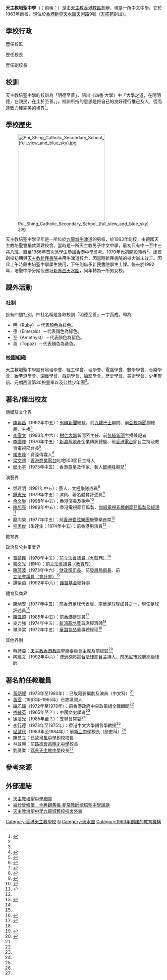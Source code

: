 {{expand|time=2018-04-29T14:06:23+00:00}}
{{Infobox school
| name = 天主教培聖中學<br/>{{lang|en|Pui Shing Catholic Secondary School}}
| logo = Puishing-badge.png
| image = South_of_Pui_Shing_Catholic_Secondary_School.jpg
| caption = 天主教培聖中學校舍南面
| motto = 明德至善
| established = 1963年
| type = [[資助中學|資助中學]]
| gender = [[混合性別教育|男女校]]
| religion = [[天主教|天主教]]
| district = [[元朗區|元朗區]]
| language = [[香港中文授課中學|中文]]
| superintendent = 李志源神父
| principal = 郭富華先生
| vice_principal = 梁淑雯女士<br/>冼萬勝先生
| staff = 70人
| students = 約900人
| classes = 24個
| houses = {{colorbox|red}} 明（{{lang|en|Ruby}}）<br/>{{colorbox|green}} 德（{{lang|en|Emerald}}）<br/>{{colorbox|blue}} 至（{{lang|en|Amethyst}}）<br/>{{colorbox|yellow}} 善（{{lang|en|Topaz}}）
| school_sponsoring_body = [[天主教香港教區|天主教香港教區]]
| location = {{HKG}}[[新界|新界]][[天水圍|天水圍]][[天河路_(香港)|天河路]]9號
| telephone = {{tel|852|2445 0800}}
| fax = {{tel|852|2445 2018}}
| website = {{url|http://www.puishing.edu.hk/}}
}}

'''天主教培聖中學'''（{{lang-en|Pui Shing Catholic Secondary School}}；前稱：{{lang|en|Pui Shing Middle School}}）是由[[天主教香港教區|天主教香港教區]]創辦，現是一所中文中學。它於1963年創校，現位於[[香港|香港]][[新界|新界]][[天水圍|天水圍]][[天河路_(香港)|天河路]]9號（[[天盛苑|天盛苑]]對出）。

==學校行政==
;歷任校監
{{columns-list|2|
*1963年至1970年：明鑑理 神父<ref name="銀禧紀念特刊">{{cite web |url=https://onedrive.live.com/view.aspx?cid=0D5D9FA8002F34BB&authKey=%21ADGydGY5Oxx%5Fdvc&resid=D5D9FA8002F34BB%21160&ithint=%2Epdf&open=true&app=WordPdf |title=銀禧紀念特刊 |last= |first= |date=1988 |website= |publisher=天主教培聖中學 |access-date=2021-04-08 |quote= |archive-date=2022-04-08 |archive-url=https://web.archive.org/web/20220408143714/https://onedrive.live.com/view.aspx?cid=0D5D9FA8002F34BB&authKey=%21ADGydGY5Oxx%5Fdvc&resid=D5D9FA8002F34BB%21160&ithint=%2Epdf&open=true&app=WordPdf }}</ref>
*1970年至1976年：李耀波 先生<ref name="銀禧紀念特刊" />
*1976年至1984年：陳福偉 神父<ref name="銀禧紀念特刊" />
*1984年至？：董佐隆 修士<ref name="銀禧紀念特刊" />
*黃德祥 神父
*董正衢 修士
*余尚實 神父

*高培理 神父<ref>{{cite web |url=https://onedrive.live.com/view.aspx?cid=0D5D9FA8002F34BB&authKey=%21ADGydGY5Oxx%5Fdvc&resid=D5D9FA8002F34BB%21115&ithint=%2Epdf&open=true&app=WordPdf |title=三十五周年紀念特刊 |date=1998 |website= |publisher=天主教培聖中學 |access-date=2021-04-08 |quote=}}</ref>
*？至2008年：顧厚德 神父
*2008年至2010年：王美笑 修女
*2010年至2014年：陳德雄 神父
*2014年至2018年：李敬志 先生
*2018年至今：李志源 神父
}}

;歷任校長
{{columns-list|2|
*1963年至1972年：李耀波 先生<ref name="歷任校長">{{cite web |url=https://www.flickr.com/photos/puishingsince1963/albums/72157594369317057/ |title=歷任校長 |last= |first= |date= |website= |publisher=天主教培聖中學 |access-date=2021-04-05 |quote=}}</ref>
*1972年至1975年：李超鵬 先生<ref name="歷任校長" />
*1975年至1983年：李晉鏗 先生<ref name="歷任校長" />
*1983年至2001年：趙垣林 先生<ref name="歷任校長" />（1983年至1992年舊校；1992年至2001年新校）
*1992年至1994年：陳明生 先生（1992年至1994年舊校過渡期）
*2001年至2003年：李志光 先生<ref name="歷任校長" />
*2003年至2009年：關中明 先生<ref name="歷任校長" />
*2009年至2017年：蕭思銓 先生
*2017年至今：郭富華 先生
}}

;歷任副校長
{{columns-list|2|
*馮金燕 女士
*潘永強 先生
*陳明生 先生
*梁啟義 先生
*袁永強 先生
*梁淑雯 女士
*黃見儀 女士
*阮章凱 先生
*冼萬勝 先生
}}

==校訓==
天主教培聖中學的校訓為「明德至善」，語出《四書‧大學》中「大學之道，在明明德，在親民，在止於至善。」。校訓所指的意思是把自己的良好德行推己及人，從而達致力臻完美的境界<ref name="五十周年紀念特刊">{{cite web |url=https://onedrive.live.com/view.aspx?cid=0D5D9FA8002F34BB&authKey=%21ADGydGY5Oxx%5Fdvc&resid=D5D9FA8002F34BB%21110&ithint=%2Epdf&open=true&app=WordPdf |title=五十周年紀念特刊 |last= |first= |date=2013 |website= |publisher=天主教培聖中學 |access-date=2021-04-08 |quote= |archive-date=2021-05-06 |archive-url=https://web.archive.org/web/20210506012926/https://onedrive.live.com/view.aspx?cid=0D5D9FA8002F34BB&authKey=%21ADGydGY5Oxx_dvc&resid=D5D9FA8002F34BB%21110&ithint=.pdf&open=true&app=WordPdf }}</ref>。

== 學校歷史 ==
[[File:Pui_Shing_Catholic_Secondary_School_(full_view_and_blue_sky).jpg|280px]]

天主教培聖中學早年是一所位於[[九龍塘|九龍塘]][[牛津道|牛津道]]的男校，於1963年創校，由德國天主教培聖會捐款興建校舍。當時是一所天主教男子中文中學，最初只有中一至中三共八班，直至1966年首次派學生參加[[香港中學會考|香港中學會考]]。1970年代初開設[[預科|預科]]<ref name="銀禧紀念特刊" />。該校創校初期與[[天主教新民書院|天主教新民書院]]共用牛津道校舍，因當時新民書院的校舍尚未竣工。因此上午時段由培聖中學學生使用，下午則借予新民書院學生上課。後來於1992年，培聖中學分階段遷址[[新界西|新界西]][[天水圍|天水圍]]，同年轉為一所男女校。

== 課外活動 ==
=== 社制 ===
設有四個社別，四社名稱是各取校訓「明德至善」一字而成。即為
*明（Ruby）－代表顏色為紅色。
*德（Emerald）－代表顏色為綠色。
*至（Amethyst）－代表顏色為藍色。
*善（Topaz）－代表顏色為黃色。

===校園組織===
天主教培聖中學設有地理學會、經工學會、理學會、電腦學會、數學學會、音樂學會、跆拳道學會、園藝學會、戲劇學會、攝影學會、歷史學會、美術學會、少年警訊、元朗西區第30旅童軍以及公益少年團<ref name="銀禧紀念特刊" />。

== 著名/傑出校友 ==
; 傳媒及文化界
* [[陳興昌|陳興昌]]（1992年中五）：[[有線新聞|有線新聞]]總監，前[[九龍巴士|九龍巴士]]顧問、前[[亞視新聞|亞視新聞]]副總裁、主播<ref>{{cite web |url=https://www.flickr.com/photos/puishingsince1963/304159304/in/photostream/ |title=1991-1992年度校友名單 |date= |website= |publisher=天主教培聖中學校友會 |access-date=2021-04-05 |quote= |archive-date=2017-05-09 |archive-url=https://web.archive.org/web/20170509103527/https://www.flickr.com/photos/puishingsince1963/304159304/in/photostream/ |dead-url=no }}</ref>
* [[李家文|李家文]]（1993年中六）：[[樹仁大學|樹仁大學]]新聞系主任、前[[無綫新聞|無綫新聞]]主播兼記者
* [[李鑾輝|李鑾輝]]（1970年中五）：[[新鴻基地產|新鴻基地產]]企業傳訊總監、前[[香港電台|香港電台]]節目主持及教育電視部台長<ref name="1969-1970年度校友名單">{{cite web |url=https://www.flickr.com/photos/puishingsince1963/304158873/in/photostream/ |title=1969-1970年度校友名單 |date= |website= |publisher=天主教培聖中學校友會 |access-date=2021-04-05 |quote= |archive-date=2017-05-09 |archive-url=https://web.archive.org/web/20170509204027/https://www.flickr.com/photos/puishingsince1963/304158873/in/photostream/ |dead-url=no }}</ref>
* [[謝志峰|謝志峰]]：資深傳媒人<ref>{{cite book |author1=謝志峰 |title=曾是香港蠱惑男 |year=2011 |publisher=日閱堂 |page=62 |quote= |url=https://books.google.com.hk/books?id=gY-uAAAAQBAJ&pg=PA62&lpg=PA62&dq=%E8%AC%9D%E5%BF%97%E5%B3%B0+%E5%9F%B9%E8%81%96&source=bl&ots=t_yIJ86n_Q&sig=ACfU3U3JvrbpfxK8dZZ8sC47Mw_KMqwF6Q&hl=zh-TW&sa=X&ved=2ahUKEwjKmraJjubvAhXKxIsBHe-7Dc4Q6AEwEnoECAcQAw#v=onepage&q=%E8%AC%9D%E5%BF%97%E5%B3%B0%20%E5%9F%B9%E8%81%96&f=false}}</ref>
* [[梁文禮|梁文禮]]：[[香港商業電台|香港商業電台]]叱咤903節目主持人
* [[鄧小宇|鄧小宇]]（1973年中五）：香港童星及作家、藝人[[鄧梓峰|鄧梓峰]]胞兄<ref>{{cite web |url=https://www.flickr.com/photos/puishingsince1963/304158942/in/photostream/ |title=1972-1973年度校友名單 |date= |website= |publisher=天主教培聖中學校友會 |access-date=2021-04-05 |quote= |archive-date=2017-05-09 |archive-url=https://web.archive.org/web/20170509204208/https://www.flickr.com/photos/puishingsince1963/304158942/in/photostream/ |dead-url=no }}</ref>

;演藝界
* [[鄧建明|鄧建明]]（1981年中五）：藝人、[[太極樂隊|太極樂隊]]成員<ref>{{cite web |url=https://www.flickr.com/photos/puishingsince1963/304159094/in/photostream/ |title=1980-1981年度校友名單 |date= |website= |publisher=天主教培聖中學校友會 |access-date=2021-04-05 |quote= |archive-date=2017-05-09 |archive-url=https://web.archive.org/web/20170509181159/https://www.flickr.com/photos/puishingsince1963/304159094/in/photostream/ |dead-url=no }}</ref>
* [[鍾志光|鍾志光]]（1979年中五）：演員、著名體育評述員<ref>{{cite web |url=https://www.flickr.com/photos/puishingsince1963/304159054/in/photostream/ |title=1978-1979年度校友名單 |date= |website= |publisher=天主教培聖中學校友會 |access-date=2021-04-05 |quote= |archive-date=2020-08-18 |archive-url=https://web.archive.org/web/20200818173315/https://www.flickr.com/photos/puishingsince1963/304159054/in/photostream/ |dead-url=no }}</ref>
* [[余文樂|余文樂]]（1998年中五）：香港演員及歌手<ref>{{cite web |url=https://www.flickr.com/photos/puishingsince1963/304194307/in/album-72157594388350302/ |title=1997-98年度中五A班 |last= |first= |date= |website= |publisher=天主教培聖中學校友會 |access-date=2021-04-05 |quote= |archive-date=2020-09-04 |archive-url=https://web.archive.org/web/20200904120228/https://www.flickr.com/photos/puishingsince1963/304194307/in/album-72157594388350302/ }}</ref>
* [[陳旭亮|陳旭亮]]（1989年中五）：香港電視節目監製、[[無綫電視人員列表|無綫電視非戲劇節目監製及經理]]<ref>{{cite web |url=https://www.flickr.com/photos/puishingsince1963/304159237 |title=1988-1989年度校友名單 |date= |website= |publisher=天主教培聖中學校友會 |access-date=2021-04-05 |quote= |archive-date=2019-02-01 |archive-url=https://web.archive.org/web/20190201013826/https://www.flickr.com/photos/puishingsince1963/304159237/ |dead-url=no }}</ref>
* 龍向榮（1977年中五）：前[[香港管弦樂團|香港管弦樂團]]敲擊樂首席<ref name="1976-1977年度校友名單" />
* [[程思俊|程思俊]]（朱達生；1974年中五）：前香港男演員<ref name="1973-1974年度校友名單">{{cite web |url=https://www.flickr.com/photos/puishingsince1963/304158956/in/photostream/ |title=1973-1974年度校友名單 |date= |website= |publisher=天主教培聖中學校友會 |access-date=2021-04-05 |quote= |archive-date=2017-05-09 |archive-url=https://web.archive.org/web/20170509204238/https://www.flickr.com/photos/puishingsince1963/304158956/in/photostream/ |dead-url=no }}</ref>

;教育界
{{columns-list|2|
* 劉創楚（1965年中五）：前香港中文大學社會學系教授、作家<ref name="1966-1965年度校友名單">{{cite web |url=https://www.flickr.com/photos/puishingsince1963/304158783/in/photostream/ |title=1966-1965年度校友名單 |date= |website= |publisher=天主教培聖中學校友會 |access-date=2021-04-05 |quote=}}</ref>
* 李德仁（1972年中五）：香港城市大學社會及行為科學系副教授<ref name="1971-1972年度校友名單">{{cite web |url=https://www.flickr.com/photos/puishingsince1963/304158926/in/photostream/ |title=1971-1972年度校友名單 |date= |website= |publisher=天主教培聖中學校友會 |access-date=2021-04-05 |quote= |archive-date=2017-05-09 |archive-url=https://web.archive.org/web/20170509204132/https://www.flickr.com/photos/puishingsince1963/304158926/in/photostream/ |dead-url=no }}</ref>
* 鍾國雄（1972年中五）：前台灣[[陽明大學|陽明大學]]牙醫教授<ref name="1971-1972年度校友名單" />
* [[梁紀昌|梁紀昌]]（1973年中六）：前[[鮮魚行學校|鮮魚行學校]]校長
* 樊善標（1983年中六）：[[香港中文大學|香港中文大學]]中國語言及文學系教授<ref>{{cite web |url=https://www.flickr.com/photos/puishingsince1963/304159112/in/photostream/ |title=1981-1982年度校友名單 |date= |website= |publisher=天主教培聖中學校友會 |access-date=2021-04-05 |quote= |archive-date=2017-05-09 |archive-url=https://web.archive.org/web/20170509181231/https://www.flickr.com/photos/puishingsince1963/304159112/in/photostream/ |dead-url=no }}</ref>
* 何萬貫（1970年中五）：香港中文大學教育學院課程與教學學系副教授<ref name="1969-1970年度校友名單" />
* 魯榮光（1968年中五）：前[[東華三院馮黃鳳亭中學|東華三院馮黃鳳亭中學]]校長<ref>{{cite news |title=小學升中考試揭曉 |url=https://mmis.hkpl.gov.hk/coverpage/-/coverpage/view?_coverpage_WAR_mmisportalportlet_hsf=%E7%95%A2%E6%A5%AD%E5%85%B8%E7%A6%AE&p_r_p_-1078056564_c=QF757YsWv5%2FH7zGe%2FKF%2BFIFdJu7Hy5hO&_coverpage_WAR_mmisportalportlet_o=647&_coverpage_WAR_mmisportalportlet_actual_q=%28%20verbatim_dc.collection%3A%28%22Old%5C%20HK%5C%20Newspapers%22%29%20%29%20AND+%28%20%28%20allTermsMandatory%3A%28true%29%20OR+all_dc.title%3A%28%E7%95%A2%E6%A5%AD%E5%85%B8%E7%A6%AE%29%20OR+all_dc.creator%3A%28%E7%95%A2%E6%A5%AD%E5%85%B8%E7%A6%AE%29%20OR+all_dc.contributor%3A%28%E7%95%A2%E6%A5%AD%E5%85%B8%E7%A6%AE%29%20OR+all_dc.subject%3A%28%E7%95%A2%E6%A5%AD%E5%85%B8%E7%A6%AE%29%20OR+fulltext%3A%28%E7%95%A2%E6%A5%AD%E5%85%B8%E7%A6%AE%29%20OR+all_dc.description%3A%28%E7%95%A2%E6%A5%AD%E5%85%B8%E7%A6%AE%29%20%29%20%29&_coverpage_WAR_mmisportalportlet_sort_field=dc.publicationdate_bsort&_coverpage_WAR_mmisportalportlet_sort_order=desc&_coverpage_WAR_mmisportalportlet_filter=dc.publicationdate_dt%3A%5B1960-01-01T00%3A00%3A00Z+TO+1969-12-31T15%3A59%3A59Z%5D |page=26 |language= |publisher=華僑日報 | date=1963-07-15 |accessdate=2022-04-07 |quote= }}</ref><ref name="1967-1968年度校友名單">{{cite web |url=https://www.flickr.com/photos/puishingsince1963/304158824/in/photostream/ |title=1967-1968年度校友名單 |date= |website= |publisher=天主教培聖中學校友會 |access-date=2021-04-05 |quote= |archive-date=2017-05-09 |archive-url=https://web.archive.org/web/20170509203927/https://www.flickr.com/photos/puishingsince1963/304158824/in/photostream/ |dead-url=no }}</ref>
* 尤漢基（1965年中五）：前[[香港道教聯合會圓玄學院第一中學|香港道教聯合會圓玄學院第一中學]]校長<ref name="1966-1965年度校友名單" />
* 郭耀豐（1972年中五）：前[[佛教黃允畋中學|佛教黃允畋中學]]校長<ref name="1971-1972年度校友名單" />
* 陸定光（1972年中五）：前香港理工大學管理及市場學系副教授<ref name="1971-1972年度校友名單" />
* 周厚豐：前[[香港中文大學校友會聯會陳震夏中學|香港中文大學校友會聯會陳震夏中學]]校長<ref>{{cite news | title=培聖中學賀四十周年校慶 舊校友勉勵學生努力學習 | url=https://kkp.catholic.org.hk/edu/edu3082.html | page= | publisher=公教報 | date=2003 | accessdate=2021-04-05 | quote= | archive-date=2007-10-01 | archive-url=https://web.archive.org/web/20071001212326/http://kkp.catholic.org.hk/edu/edu3082.html | dead-url=no }}</ref>
* 許小光（1971年中五）：前[[五邑司徒浩中學|五邑司徒浩中學]]校長<ref name="1970-1971年度校友名單">{{cite web |url=https://www.flickr.com/photos/puishingsince1963/304158897/in/photostream/ |title=1970-1971年度校友名單 |last= |first= |date= |website= |publisher=天主教培聖中學校友會 |access-date=2021-04-05 |quote= |archive-date=2017-05-09 |archive-url=https://web.archive.org/web/20170509204059/https://www.flickr.com/photos/puishingsince1963/304158897/in/photostream/ |dead-url=no }}</ref>
* 蔡錦仁（1971年中五）：前[[可道中學|可道中學]]校長<ref name="1970-1971年度校友名單" />
* 林家幸（1971年中五）：前[[香港九龍塘基督教中華宣道會陳瑞芝紀念中學|香港九龍塘基督教中華宣道會陳瑞芝紀念中學]]校長<ref name="1970-1971年度校友名單" />
* 李永鏗（1967年中五）：前[[博愛醫院陳國威小學|博愛醫院陳國威小學]]校長<ref name="1967-1968年度校友名單" />
* 歐陽枝（1969年中五）：前香港浸會大學持續教育學院副院長及行政總監<ref>{{cite web |url=https://www.flickr.com/photos/puishingsince1963/304158847/in/photostream/ |title=1968-1969年度校友名單 |date= |website= |publisher=天主教培聖中學校友會 |access-date=2021-04-05 |quote= |archive-date=2017-05-09 |archive-url=https://web.archive.org/web/20170509203957/https://www.flickr.com/photos/puishingsince1963/304158847/in/photostream/ |dead-url=no }}</ref>
* 范家偉（1986年中五）：[[香港城市大學|香港城市大學]]人文社會科學院中文及歷史學系副教授兼副系主任<ref name="銀禧紀念特刊" /><ref>{{cite web |url=https://www.flickr.com/photos/puishingsince1963/304159189/in/photostream/ |title=1985-1986年度校友名單 |date= |website= |publisher=天主教培聖中學校友會 |access-date=2021-04-13 |quote= |archive-date=2017-05-09 |archive-url=https://web.archive.org/web/20170509181432/https://www.flickr.com/photos/puishingsince1963/304159189/in/photostream/ |dead-url=no }}</ref>
}}

;政治及公共事業界
* [[黃毓民|黃毓民]]（1970年中五）：前[[九龍西選區|立法會議員（九龍西）]]<ref name="1969-1970年度校友名單" />
* [[張文光|張文光]]（預科）：前[[教育界功能界別|立法會議員（教育界）]]
* [[陳茂波|陳茂波]]{{大紫荊|nocat}}{{GBSHK|nocat}}{{MH|nocat}}{{JP|nocat}}（1973年中六）：[[財政司司長|財政司司長]]、前[[發展局|發展局局長]]、前[[會計界功能界別|立法會議員（會計界）]]<ref name="1971-1972年度校友名單" />
* 譚紫茵（1992年中六）：[[護苗基金|護苗基金]]總幹事

;體育及商界
* [[陳炳安|陳炳安]]（1977年中五）：前香港足球代表隊、南華足球隊成員之一，現任足球評述員<ref name="1976-1977年度校友名單">{{cite web |url=https://www.flickr.com/photos/puishingsince1963/304159019/in/photostream/ |title=1976-1977年度校友名單 |date= |website= |publisher=天主教培聖中學校友會 |access-date=2021-04-05 |quote= |archive-date=2017-05-09 |archive-url=https://web.archive.org/web/20170509180952/https://www.flickr.com/photos/puishingsince1963/304159019/in/photostream/ |dead-url=no }}</ref>
* [[陳偉超|陳偉超]]（1985年中五）：前[[香港|香港]]足球員<ref>{{cite web |url=https://www.flickr.com/photos/puishingsince1963/304159179/in/photostream/ |title=1984-1985年度校友名單 |date= |website= |publisher=天主教培聖中學校友會 |access-date=2021-04-05 |quote= |archive-date=2017-05-09 |archive-url=https://web.archive.org/web/20170509181401/https://www.flickr.com/photos/puishingsince1963/304159179/in/photostream/ |dead-url=no }}</ref>
* 麥力強（1974年中五）：[[新鴻基地產|新鴻基地產]]首席經濟師<ref name="1973-1974年度校友名單" />
* 畢濟棠（1972年中五）：[[華園食品|華園食品]]董事總經理<ref>{{cite web |url=https://www.flickr.com/photos/puishingsince1963/304158926/in/photostream/ |title=1971-1972年度校友名單 |date= |website= |publisher=天主教培聖中學校友會 |access-date=2021-12-30 |quote= |archive-date=2017-05-09 |archive-url=https://web.archive.org/web/20170509204238/https://www.flickr.com/photos/puishingsince1963/304158956/in/photostream/ |dead-url=no }}</ref>

;其他界別
* 蔡詩亞：[[天主教香港教區|天主教香港教區]]聖樂委員會主席及前總監<ref>{{cite news | title=培聖中學四十周年校慶感恩祭 校長勉學生常懷喜樂感謝之心 | url=https://kkp.catholic.org.hk/edu/edu3115.html | page= | publisher=公教報 | date=2003 | accessdate=2021-04-07 | quote= | archive-date=2008-12-09 | archive-url=https://web.archive.org/web/20081209023431/http://kkp.catholic.org.hk/edu/edu3115.html | dead-url=no }}</ref>
* 陶建文（1992年中六）：[[特別廣播服務公司|澳洲SBS電台]]法律節目主持人、前[[雪梨市|悉尼市政府]]高級律師

== 著名前任教職員 ==
* [[黃炳耀_(編劇)|黃炳耀]]（1973年至1980年）：已故電影編劇及演員（中文科）<ref name="銀禧紀念特刊" />
* [[黃霑|黃霑]]（1963年-1965年）已故填詞人
* [[練乙錚|練乙錚]]（1972年至1978年）：前香港政府中央政策組全職顧問<ref name="銀禧紀念特刊" />
* [[岑練英|岑練英]]（1965年至？）：中國文史學者<ref name="銀禧紀念特刊" />
* [[徐漢光|徐漢光]]（1985年至？）：支聯會常委<ref name="銀禧紀念特刊" />
* [[李行德|李行德]]（1973年至1975年）：香港中文大學語言學教授<ref name="銀禧紀念特刊" />
* [[屈啟秋|屈啟秋]]（1983年至1984年）：前[[新亞中學|新亞中學]]校長（歷史科）<ref name="銀禧紀念特刊" />
* 陳昌立：已故[[可風中學|可風中學]]創校校長
* 林啟興：前[[路德會呂明才中學|路德會呂明才中學]]校長
* 劉廣業：[[荔景天主教中學|荔景天主教中學]]校長<ref name="五十周年紀念特刊" />

==參考來源==
{{reflist|2}}

== 外部連結 ==
* [https://web.archive.org/web/20090707094624/http://www.puishing.edu.hk/ 天主教培聖中學網頁]
* [https://web.archive.org/web/20170307203909/http://hk.apple.nextmedia.com/news/art/20030119/3071019 被炒曾索償　今再翻舊帳 非常教師控培聖中學誹謗]
* [https://archive.ph/UzRG6 天主教培聖中學九龍城舊校校舍外貌]

{{香港天主教中學}}

[[Category:香港天主教學校|Category:香港天主教學校]]
[[Category:元朗區中學|N]]
[[Category:天水圍|Category:天水圍]]
[[Category:1963年創建的教育機構|Category:1963年創建的教育機構]]